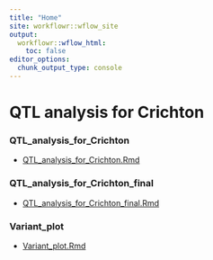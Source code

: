```yaml
---
title: "Home"
site: workflowr::wflow_site
output:
  workflowr::wflow_html:
    toc: false
editor_options:
  chunk_output_type: console
---
```


# QTL analysis for Crichton

### QTL_analysis_for_Crichton
* [QTL_analysis_for_Crichton.Rmd](QTL_analysis_for_Crichton.html)

### QTL_analysis_for_Crichton_final
* [QTL_analysis_for_Crichton_final.Rmd](QTL_analysis_for_Crichton_final.html)

### Variant_plot
* [Variant_plot.Rmd](Variant_plot.html)

